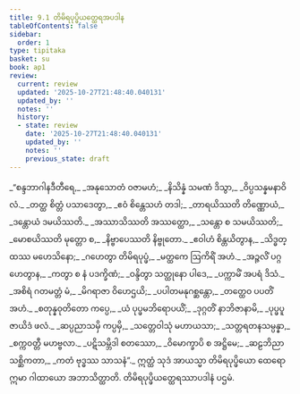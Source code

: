 ```yaml
---
title: 9.1 တိမိရပုပ္ဖိယတ္ထေရအပဒါန
tableOfContents: false
sidebar:
  order: 1
type: tipitaka
basket: su
book: ap1
review:
  current: review
  updated: '2025-10-27T21:48:40.040131'
  updated_by: ''
  notes: ''
  history:
  - state: review
    date: '2025-10-27T21:48:40.040131'
    updated_by: ''
    notes: ''
    previous_state: draft
---
```



<ReviewStatus review={frontmatter.review} showDetails={true} />

<HypothesisAnnotation frontmatter={frontmatter} />

<DynamicBreadcrumb />

<Division number="1" book="ap1" e="ch" v="20" p="140">

<Paragraph number="1686" type="verses" book="ap1">
_“စန္ဒဘာဂါနဒီတီရေ,_  
_အနုသောတံ ဝဇာမဟံ;_  
_နိသိန္နံ သမဏံ ဒိသွာ,_  
_ဝိပ္ပသန္နမနာဝိလံ._  

</Paragraph>

</Division>
<Division number="2" book="ap1" e="ch" v="20" p="140">

<Paragraph number="1687" type="verses" book="ap1">
_တတ္ထ စိတ္တံ ပသာဒေတွာ,_  
_ဧဝံ စိန္တေသဟံ တဒါ;_  
_တာရယိဿတိ တိဏ္ဏောယံ,_  
_ဒန္တောယံ ဒမယိဿတိ._  

</Paragraph>

</Division>
<Division number="3" book="ap1" e="ch" v="20" p="140">

<Paragraph number="1688" type="verses" book="ap1">
_အဿာသိဿတိ အဿတ္ထော,_  
_သန္တော စ သမယိဿတိ;_  
_မောစယိဿတိ မုတ္တော စ,_  
_နိဗ္ဗာပေဿတိ နိဗ္ဗုတော._  

</Paragraph>

</Division>
<Division number="4" book="ap1" e="ch" v="20" p="140">

<Paragraph number="1689" type="verses" book="ap1">
_ဧဝါဟံ စိန္တယိတွာန,_  
_သိဒ္ဓတ္ထဿ မဟေသိနော;_  
_ဂဟေတွာ တိမိရပုပ္ဖံ,_  
_မတ္ထကေ ဩကိရိံ အဟံ._  

</Paragraph>

</Division>
<Division number="5" book="ap1" e="ch" v="20" p="140">

<Paragraph number="1690" type="verses" book="ap1">
_အဉ္ဇလိံ ပဂ္ဂဟေတွာန,_  
_ကတွာ စ နံ ပဒက္ခိဏံ;_  
_ဝန္ဒိတွာ သတ္ထုနော ပါဒေ,_  
_ပက္ကာမိံ အပရံ ဒိသံ._  

</Paragraph>

</Division>
<Division number="6" book="ap1" e="ch" v="20" p="140">

<Paragraph number="1691" type="verses" book="ap1">
_အစိရံ ဂတမတ္တံ မံ,_  
_မိဂရာဇာ ဝိဟေဌယိ;_  
_ပပါတမနုဂစ္ဆန္တော,_  
_တတ္ထေဝ ပပတိံ အဟံ._  

</Paragraph>

</Division>
<Division number="7" book="ap1" e="ch" v="20" p="140">

<Paragraph number="1692" type="verses" book="ap1">
_စတုန္နဝုတိတော ကပ္ပေ,_  
_ယံ ပုပ္ဖမဘိရောပယိံ;_  
_ဒုဂ္ဂတိံ နာဘိဇာနာမိ,_  
_ပုပ္ဖပူဇာယိဒံ ဖလံ._  

</Paragraph>

</Division>
<Division number="8" book="ap1" e="ch" v="20" p="140">

<Paragraph number="1693" type="verses" book="ap1">
_ဆပ္ပညာသမှိ ကပ္ပမှိ,_  
_သတ္တေဝါသုံ မဟာယသာ;_  
_သတ္တရတနသမ္ပန္နာ,_  
_စက္ကဝတ္တီ မဟဗ္ဗလာ._  

</Paragraph>

</Division>
<Division number="9" book="ap1" e="ch" v="20" p="140">

<Paragraph number="1694" type="verses" book="ap1">
_ပဋိသမ္ဘိဒါ စတဿော,_  
_ဝိမောက္ခာပိ စ အဋ္ဌိမေ;_  
_ဆဠဘိညာ သစ္ဆိကတာ,_  
_ကတံ ဗုဒ္ဓဿ သာသနံ”._  

</Paragraph>

<Paragraph number="1695" book="ap1">
ဣတ္ထံ သုဒံ အာယသ္မာ တိမိရပုပ္ဖိယော ထေရော ဣမာ ဂါထာယော အဘာသိတ္ထာတိ.

</Paragraph>
</Division>

<Paragraph number="1696" type="center" book="ap1">
တိမိရပုပ္ဖိယတ္ထေရဿာပဒါနံ ပဌမံ.
</Paragraph>